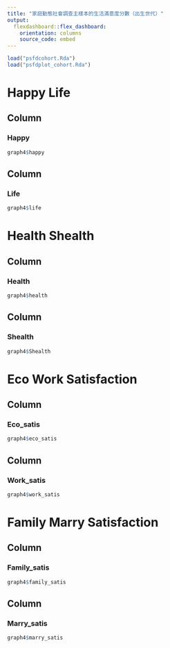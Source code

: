 ```yaml
---
title: "家庭動態社會調查主樣本的生活滿意度分數（出生世代）"
output: 
  flexdashboard::flex_dashboard:
    orientation: columns
    source_code: embed
---
```


```r
load("psfdcohort.Rda")
load("psfdplot_cohort.Rda")
```

  Happy Life
=======================================

Column 
-------------------------------------

### Happy 
    
```r
graph4$happy
```

Column
-------------------------------------

### Life

```r
graph4$life
```

  Health Shealth
=======================================

Column
---------------------------------------

### Health

```r
graph4$health
```

Column
---------------------------------------

### Shealth

```r
graph4$Shealth
```

  Eco Work Satisfaction
=======================================

Column
----------------------------------------

### Eco_satis

```r
graph4$eco_satis
```

Column
----------------------------------------

### Work_satis

```r
graph4$work_satis
```

  Family Marry Satisfaction
========================================

Column
----------------------------------------

### Family_satis

```r
graph4$family_satis
```

Column
----------------------------------------

### Marry_satis

```r
graph4$marry_satis
```



